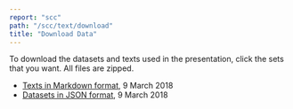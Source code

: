 ```yaml
---
report: "scc"
path: "/scc/text/download"
title: "Download Data"
---
```

To download the datasets and texts used in the presentation, click the sets that you want. All files are zipped.

* <a href="http://epress.nus.edu.sg/sitereports/sitereports/downloads/SCCTextsMD9March2018.zip" target="__new" download>Texts in Markdown format</a>, 9 March 2018
* <a href="http://epress.nus.edu.sg/sitereports/sitereports/downloads/SCCDatasetsJSON9March2018.zip" target="__new" download>Datasets in JSON format</a>, 9 March 2018
